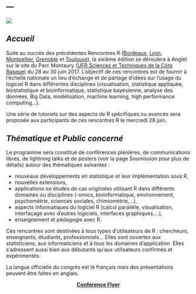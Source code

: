 ---
---
![](http://angletr2017.com/FIG/Anglet-1.png)
  
  
## *Accueil* 
Suite au succès des précédentes Rencontres R ([Bordeaux](http://r2012.bordeaux.inria.fr/), [Lyon](https://r2013-lyon.sciencesconf.org/), [Montpellier](https://r2014-mtp.sciencesconf.org/), [Grenoble](https://r2015-grenoble.sciencesconf.org/) et [Toulouse](https://r2016-toulouse.sciencesconf.org/)), la sixième édition se déroulera à Anglet sur le site du Parc Montaury ([UFR Sciences et Techniques de la Côte Basque](http://ufr-sciences-cb.univ-pau.fr/live/)) du 28 au 30 juin 2017. L'objectif de ces rencontres est de fournir à l'échelle nationale un lieu d'échange et de partage d'idées sur l'usage du logiciel R dans différentes disciplines (visualisation, statistique appliquée, biostatistique et bioinformatique, statistique bayésienne, analyse des données, Big Data, modélisation, machine learning, high performance computing...).


Une série de tutoriels sur des aspects de R spécifiques ou avancés sera proposée aux participants de ces rencontres R le mercredi 28 juin.

## *Thématique et Public concerné*

Le programme sera constitué de conférences plénières, de communications libres, de lightning talks et de posters (voir la page Soumission pour plus de détails) autour des thématiques suivantes :

- nouveaux développements en statistique et leur implémentation sous R, 
- nouvelles extensions,
- applications ou études de cas originales utilisant R dans différents domaines ou disciplines (-omics, bioinformatique, environnement, psychométrie, sciences sociales, chimiométrie,...),
- aspects informatiques du logiciel R (calcul parallèle, visualisation, interfaçage avec d’autres logiciels, interfaces graphiques,…),
- enseignement et pédagogie avec R.

Ces rencontres sont destinées à tous types d’utilisateurs de R : chercheurs, enseignants, étudiants, professionnels... Elles sont ouvertes aux statisticiens, aux informaticiens et à tous les domaines d’application. Elles s'adressent aussi bien aux débutants qu'aux utilisateurs confirmés et expérimentés.

La langue officielle du congrès est le français mais des présentations peuvent être faites en anglais.


<center>[**Conference Flyer**](https://github.com/benoit-liquet/rmarkdown-website-examples/blob/gh-pages/FIG/flyers-web.pdf)</center>
